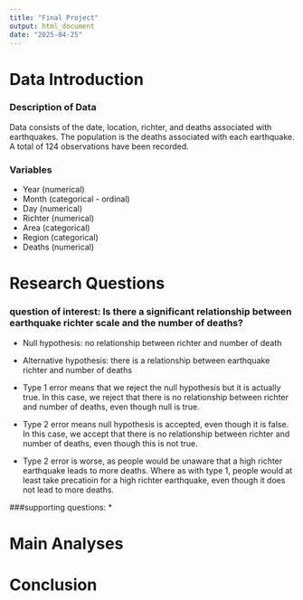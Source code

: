 ---
title: "Final Project"
output: html_document
date: "2025-04-25"
---

# Data Introduction

### Description of Data
Data consists of the date, location, richter, and deaths associated with earthquakes.
The population is the deaths associated with each earthquake.
A total of 124 observations have been recorded.

### Variables
* Year (numerical)
* Month (categorical - ordinal)
* Day (numerical)
* Richter (numerical)
* Area (categorical)
* Region (categorical)
* Deaths (numerical)

# Research Questions
### question of interest: Is there a significant relationship between earthquake richter scale and the number of deaths?
* Null hypothesis: no relationship between richter and number of death
* Alternative hypothesis: there is a relationship between earthquake richter and number of deaths

* Type 1 error means that we reject the null hypothesis but it is actually true. In this case, we reject that there is no relationship between richter and number of deaths, even though null is true.
* Type 2 error means null hypothesis is accepted, even though it is false. In this case, we accept that there is no relationship between richter and number of deaths, even though this is not true.

* Type 2 error is worse, as people would be unaware that a high richter earthquake leads to more deaths. Where as with type 1, people would at least take precatioin for a high richter earthquake, even though it does not lead to more deaths.

###supporting questions:
* 

# Main Analyses


# Conclusion
